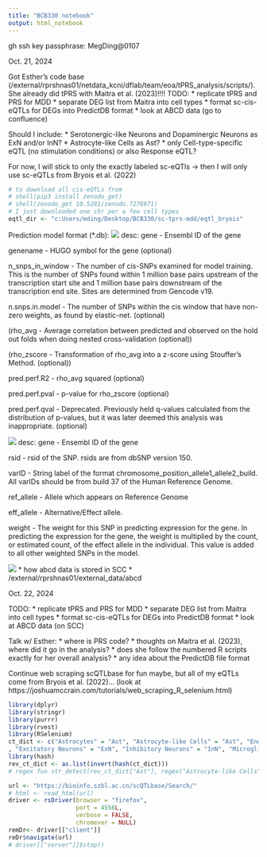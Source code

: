 ```yaml
---
title: "BCB330 notebook"
output: html_notebook
---
```

gh ssh key passphrase: MegDing@0107

Oct. 21, 2024

Got Esther's code base (/external/rprshnas01/netdata_kcni/dflab/team/eoa/tPRS_analysis/scripts/). She already did tPRS with Maitra et al. (2023)!!!!
TODO: 
* replicate tPRS and PRS for MDD
* separate DEG list from Maitra into cell types
* format sc-cis-eQTLs for DEGs into PredictDB format
* look at ABCD data (go to confluence)

Should I include:
* Serotonergic-like Neurons and Dopaminergic Neurons as ExN and/or InN?
* Astrocyte-like Cells as Ast?
* only Cell-type-specific eQTL (no stimulation conditions) or also Response eQTL?

For now, I will stick to only the exactly labeled sc-eQTls -> then I will only use sc-eQTLs from Bryois et al. (2022)

```r
# to download all cis-eQTLs from 
# shell(pip3 install zenodo_get)
# shell(zenodo_get 10.5281/zenodo.7276971)
# I just downloaded one chr per a few cell types
eqtl_dir <- "c:Users/mding/Desktop/BCB330/sc-tprs-mdd/eqtl_bryois"


```

Prediction model format (*.db):
![](extra_table.png)
desc: 
gene - Ensembl ID of the gene

genename - HUGO symbol for the gene (optional)

n_snps_in_window - The number of cis-SNPs examined for model training. This is the number of SNPs found within 1 million base pairs upstream of the transcription start site and 1 million base pairs downstream of the transcription end site. Sites are determined from Gencode v19.

n.snps.in.model - The number of SNPs within the cis window that have non-zero weights, as found by elastic-net. (optional)

(rho_avg - Average correlation between predicted and observed on the hold out folds when doing nested cross-validation (optional))

(rho_zscore - Transformation of rho_avg into a z-score using Stouffer's Method. (optional))

pred.perf.R2 - rho_avg squared (optional)

pred.perf.pval - p-value for rho_zscore (optional)

pred.perf.qval - Deprecated. Previously held q-values calculated from the distribution of p-values, but it was later deemed this analysis was inappropriate. (optional)

![](weight_table.png)
desc:
gene - Ensembl ID of the gene

rsid - rsid of the SNP. rsids are from dbSNP version 150.

varID - String label of the format chromosome_position_allele1_allele2_build. All varIDs should be from build 37 of the Human Reference Genome.

ref_allele - Allele which appears on Reference Genome

eff_allele - Alternative/Effect allele.

weight - The weight for this SNP in predicting expression for the gene. In predicting the expression for the gene, the weight is multiplied by the count, or estimated count, of the effect allele in the individual. This value is added to all other weighted SNPs in the model.

![](abcd_scc_format.png)
* how abcd data is stored in SCC
* /external/rprshnas01/external_data/abcd

Oct. 22, 2024

TODO: 
* replicate tPRS and PRS for MDD
* separate DEG list from Maitra into cell types
* format sc-cis-eQTLs for DEGs into PredictDB format
* look at ABCD data (on SCC)

Talk w/ Esther: 
* where is PRS code?
* thoughts on Maitra et al. (2023), where did it go in the analysis?
* does she follow the numbered R scripts exactly for her overall analysis?
* any idea about the PredictDB file format









Continue web scraping scQTLbase for fun maybe, but all of my eQTLs come from Bryois et al. (2022)...
(look at https://joshuamccrain.com/tutorials/web_scraping_R_selenium.html)
```r
library(dplyr)
library(stringr)
library(purrr)
library(rvest)
library(RSelenium)
ct_dict <- c("Astrocytes" = "Ast", "Astrocyte-like Cells" = "Ast", "Endothelial Cell (Endo)" = "End1" #only one with one cluster (regex others)
, "Excitatory Neurons" = "ExN", "Inhibitory Neurons" = "InN", "Microglia (Micro)" = "Mic", "Oligodendrocyte Precursor Cell (OPC)" = "OPC", "Oligodendrocytes" = "Oli" )
library(hash)
rev_ct_dict <- as.list(invert(hash(ct_dict)))
# regex fun str_detect(rev_ct_dict["Ast"], regex("Astrocyte-like Cells", ignore_case = TRUE))

url <- "https://bioinfo.szbl.ac.cn/scQTLbase/Search/"
# html <- read_html(url)
driver <- rsDriver(browser = "firefox",
                   port = 4556L,
                   verbose = FALSE,
                   chromever = NULL)
remDr<- driver[["client"]]
reDr$navigate(url)
# driver[["server"]]$stop()
```

